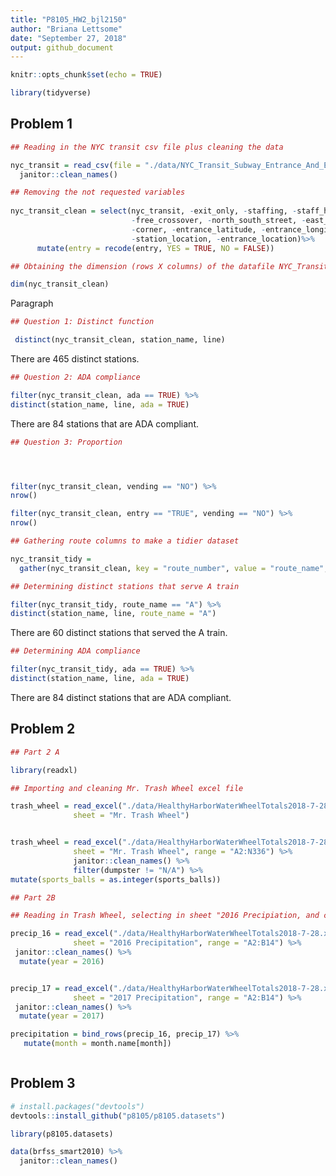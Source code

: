 ```yaml
---
title: "P8105_HW2_bjl2150"
author: "Briana Lettsome"
date: "September 27, 2018"
output: github_document
---
```


```r
knitr::opts_chunk$set(echo = TRUE)

library(tidyverse)
```

## Problem 1

```r
## Reading in the NYC transit csv file plus cleaning the data

nyc_transit = read_csv(file = "./data/NYC_Transit_Subway_Entrance_And_Exit_Data.csv") %>%
  janitor::clean_names()

## Removing the not requested variables
  
nyc_transit_clean = select(nyc_transit, -exit_only, -staffing, -staff_hours, -ada_notes, 
                           -free_crossover, -north_south_street, -east_west_street, 
                           -corner, -entrance_latitude, -entrance_longitude, 
                           -station_location, -entrance_location)%>%
      mutate(entry = recode(entry, YES = TRUE, NO = FALSE))

## Obtaining the dimension (rows X columns) of the datafile NYC_Transit_clean

dim(nyc_transit_clean)
```
Paragraph

```r
## Question 1: Distinct function

 distinct(nyc_transit_clean, station_name, line)
```
 
There are 465 distinct stations.

```r
## Question 2: ADA compliance

filter(nyc_transit_clean, ada == TRUE) %>%
distinct(station_name, line, ada = TRUE)
```
There are 84 stations that are ADA compliant.

```r
## Question 3: Proportion




filter(nyc_transit_clean, vending == "NO") %>%
nrow()

filter(nyc_transit_clean, entry == "TRUE", vending == "NO") %>%
nrow()
```

```r
## Gathering route columns to make a tidier dataset

nyc_transit_tidy =
  gather(nyc_transit_clean, key = "route_number", value = "route_name", route1:route11) 

## Determining distinct stations that serve A train

filter(nyc_transit_tidy, route_name == "A") %>%
distinct(station_name, line, route_name = "A")
```

There are 60 distinct stations that served the A train.

```r
## Determining ADA compliance

filter(nyc_transit_tidy, ada == TRUE) %>%
distinct(station_name, line, ada = TRUE)
```
There are 84 distinct stations that are ADA compliant.


## Problem 2


```r
## Part 2 A

library(readxl)

## Importing and cleaning Mr. Trash Wheel excel file

trash_wheel = read_excel("./data/HealthyHarborWaterWheelTotals2018-7-28.xlsx", 
              sheet = "Mr. Trash Wheel")


trash_wheel = read_excel("./data/HealthyHarborWaterWheelTotals2018-7-28.xlsx", 
              sheet = "Mr. Trash Wheel", range = "A2:N336") %>% 
              janitor::clean_names() %>% 
              filter(dumpster != "N/A") %>% 
mutate(sports_balls = as.integer(sports_balls)) 
```

```r
## Part 2B

## Reading in Trash Wheel, selecting in sheet "2016 Precipiation, and cleaning"

precip_16 = read_excel("./data/HealthyHarborWaterWheelTotals2018-7-28.xlsx", 
              sheet = "2016 Precipitation", range = "A2:B14") %>%
 janitor::clean_names() %>%
  mutate(year = 2016)


precip_17 = read_excel("./data/HealthyHarborWaterWheelTotals2018-7-28.xlsx", 
              sheet = "2017 Precipitation", range = "A2:B14") %>%
 janitor::clean_names() %>%
  mutate(year = 2017)

precipitation = bind_rows(precip_16, precip_17) %>%
   mutate(month = month.name[month])
```

```r

```

## Problem 3

```r
# install.packages("devtools")
devtools::install_github("p8105/p8105.datasets")

library(p8105.datasets)

data(brfss_smart2010) %>% 
  janitor::clean_names()



```